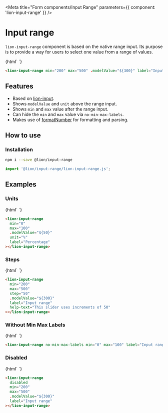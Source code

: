 

<Meta title="Form components/Input Range" parameters={{ component: 'lion-input-range' }} />

# Input range

`lion-input-range` component is based on the native range input.
Its purpose is to provide a way for users to select one value from a range of values.

<Story name="Default">
  {html`
    <lion-input-range
      min="200"
      max="500"
      .modelValue="${300}"
      label="Input range"
    ></lion-input-range>
  `}
</Story>

```html
<lion-input-range min="200" max="500" .modelValue="${300}" label="Input range"></lion-input-range>
```

## Features

- Based on [lion-input](?path=/docs/form-components-input).
- Shows `modelValue` and `unit` above the range input.
- Shows `min` and `max` value after the range input.
- Can hide the `min` and `max` value via `no-min-max-labels`.
- Makes use of [formatNumber](?path=/docs/localize-system-numbers) for formatting and parsing.

## How to use

### Installation

```sh
npm i --save @lion/input-range
```

```js
import '@lion/input-range/lion-input-range.js';
```

## Examples

### Units

<Story name="Units">
  {html`
    <style>
      lion-input-range {
        max-width: 400px;
      }
    </style>
    <lion-input-range
      min="0"
      max="100"
      .modelValue="${50}"
      unit="%"
      label="Percentage"
    ></lion-input-range>
  `}
</Story>

```html
<lion-input-range
  min="0"
  max="100"
  .modelValue="${50}"
  unit="%"
  label="Percentage"
></lion-input-range>
```

### Steps

<Story name="Steps">
  {html`
    <style>
      lion-input-range {
        max-width: 400px;
      }
    </style>
    <lion-input-range
      min="200"
      max="500"
      step="50"
      .modelValue="${300}"
      label="Input range"
      help-text="This slider uses increments of 50"
    ></lion-input-range>
  `}
</Story>

```html
<lion-input-range
  min="200"
  max="500"
  step="50"
  .modelValue="${300}"
  label="Input range"
  help-text="This slider uses increments of 50"
></lion-input-range>
```

### Without Min Max Labels

<Story name="No Min Max Labels">
  {html`
    <style>
      lion-input-range {
        max-width: 400px;
      }
    </style>
    <lion-input-range no-min-max-labels min="0" max="100" label="Input range"></lion-input-range>
  `}
</Story>

```html
<lion-input-range no-min-max-labels min="0" max="100" label="Input range"></lion-input-range>
```

### Disabled

<Story name="Disabled">
  {html`
    <style>
      lion-input-range {
        max-width: 400px;
      }
    </style>
    <lion-input-range
      disabled
      min="200"
      max="500"
      .modelValue="${300}"
      label="Input range"
    ></lion-input-range>
  `}
</Story>

```html
<lion-input-range
  disabled
  min="200"
  max="500"
  .modelValue="${300}"
  label="Input range"
></lion-input-range>
```
